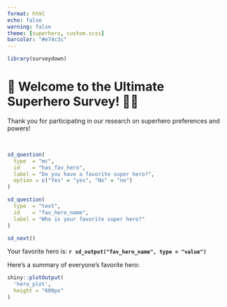 ```yaml
---
format: html
echo: false
warning: false
theme: [superhero, custom.scss]
barcolor: "#e74c3c"
---
```


```r
library(surveydown)
```
 
::: {.sd_page id=welcome}

# 🦸 Welcome to the Ultimate Superhero Survey! 🦸‍♀️

Thank you for participating in our research on superhero preferences and powers! 

<br>

```r
sd_question(
  type  = "mc",
  id    = "has_fav_hero",
  label = "Do you have a favorite super hero?",
  option = c("Yes" = "yes", "No" = "no")
)

sd_question(
  type  = "text",
  id    = "fav_hero_name",
  label = "Who is your favorite super hero?"
)

sd_next()
```

:::

::: {.sd_page id=results}

Your favorite hero is: **`r sd_output("fav_hero_name", type = "value")`**

Here's a summary of everyone's favorite hero:

```r
shiny::plotOutput(
  'hero_plot', 
  height = "600px"
)
```

:::
